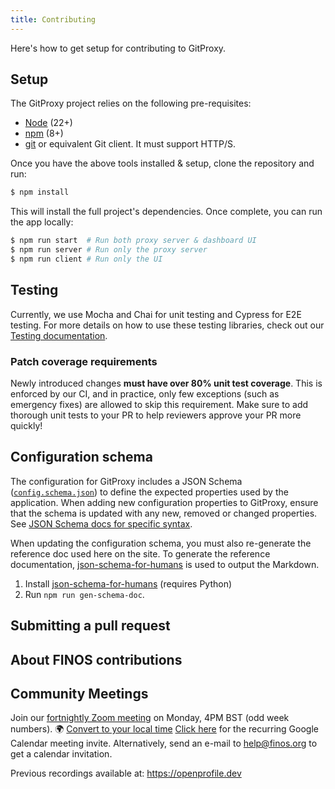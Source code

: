 ```yaml
---
title: Contributing
---
```


Here's how to get setup for contributing to GitProxy.

## Setup
The GitProxy project relies on the following pre-requisites:

- [Node](https://nodejs.org/en/download) (22+)
- [npm](https://npmjs.com/) (8+)
- [git](https://git-scm.com/downloads) or equivalent Git client. It must support HTTP/S.

Once you have the above tools installed & setup, clone the repository and run:

```bash
$ npm install
```

This will install the full project's dependencies. Once complete, you can run the app locally:

```bash
$ npm run start  # Run both proxy server & dashboard UI
$ npm run server # Run only the proxy server
$ npm run client # Run only the UI
```

## Testing

Currently, we use Mocha and Chai for unit testing and Cypress for E2E testing. For more details on how to use these testing libraries, check out our [Testing documentation](testing).

### Patch coverage requirements

Newly introduced changes **must have over 80% unit test coverage**. This is enforced by our CI, and in practice, only few exceptions (such as emergency fixes) are allowed to skip this requirement. Make sure to add thorough unit tests to your PR to help reviewers approve your PR more quickly!

## Configuration schema
The configuration for GitProxy includes a JSON Schema ([`config.schema.json`](https://github.com/finos/git-proxy/blob/main/config.schema.json)) to define the expected properties used by the application. When adding new configuration properties to GitProxy, ensure that the schema is updated with any new, removed or changed properties. See [JSON Schema docs for specific syntax](https://json-schema.org/docs).

When updating the configuration schema, you must also re-generate the reference doc used here on the site. To generate the reference documentation, [json-schema-for-humans](https://github.com/coveooss/json-schema-for-humans) is used to output the Markdown.

1. Install [json-schema-for-humans](https://github.com/coveooss/json-schema-for-humans?tab=readme-ov-file#installation) (requires Python)
2. Run `npm run gen-schema-doc`.

## Submitting a pull request
<!-- Instructions for forking and PRs + note about FINOS CLA as a pre-req before merging -->

## About FINOS contributions
<!-- Notes around signing the CLA. See existing CONTRIBUTING.md -->

## Community Meetings
Join our [fortnightly Zoom meeting](https://zoom-lfx.platform.linuxfoundation.org/meeting/95849833904?password=99413314-d03a-4b1c-b682-1ede2c399595) on Monday, 4PM BST (odd week numbers). 
🌍 [Convert to your local time](https://www.timeanddate.com/worldclock)
[Click here](https://calendar.google.com/calendar/event?action=TEMPLATE&tmeid=MTRvbzM0NG01dWNvNGc4OGJjNWphM2ZtaTZfMjAyNTA2MDJUMTUwMDAwWiBzYW0uaG9sbWVzQGNvbnRyb2wtcGxhbmUuaW8&tmsrc=sam.holmes%40control-plane.io&scp=ALL) for the recurring Google Calendar meeting invite. 
Alternatively, send an e-mail to [help@finos.org](https://zoom-lfx.platform.linuxfoundation.org/meeting/95849833904?password=99413314-d03a-4b1c-b682-1ede2c399595#:~:text=Need-,an,-invite%3F) to get a calendar invitation. 

Previous recordings available at: https://openprofile.dev